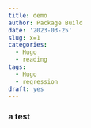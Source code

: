 ```yaml
---
title: demo
author: Package Build
date: '2023-03-25'
slug: x=1
categories:
  - Hugo
  - reading
tags:
  - Hugo
  - regression
draft: yes
---
```




### a test
